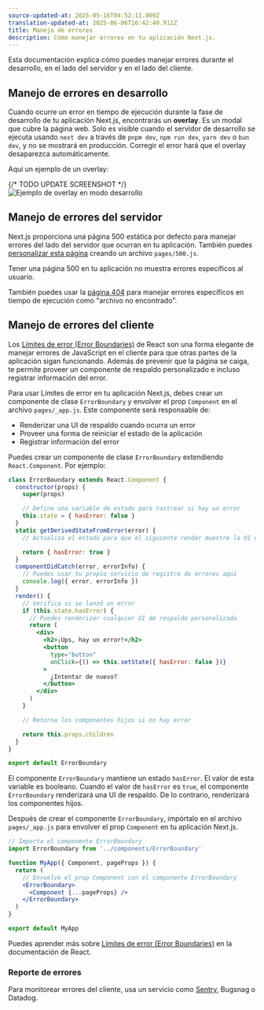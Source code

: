 ```yaml
---
source-updated-at: 2025-05-16T04:52:11.000Z
translation-updated-at: 2025-06-06T16:42:40.912Z
title: Manejo de errores
description: Cómo manejar errores en tu aplicación Next.js.
---
```


Esta documentación explica cómo puedes manejar errores durante el desarrollo, en el lado del servidor y en el lado del cliente.

## Manejo de errores en desarrollo

Cuando ocurre un error en tiempo de ejecución durante la fase de desarrollo de tu aplicación Next.js, encontrarás un **overlay**. Es un modal que cubre la página web. Solo es visible cuando el servidor de desarrollo se ejecuta usando `next dev` a través de `pnpm dev`, `npm run dev`, `yarn dev` o `bun dev`, y no se mostrará en producción. Corregir el error hará que el overlay desaparezca automáticamente.

Aquí un ejemplo de un overlay:

{/* TODO UPDATE SCREENSHOT */}
![Ejemplo de overlay en modo desarrollo](https://assets.vercel.com/image/upload/v1645118290/docs-assets/static/docs/error-handling/overlay.png)

## Manejo de errores del servidor

Next.js proporciona una página 500 estática por defecto para manejar errores del lado del servidor que ocurran en tu aplicación. También puedes [personalizar esta página](/docs/pages/building-your-application/routing/custom-error#customizing-the-500-page) creando un archivo `pages/500.js`.

Tener una página 500 en tu aplicación no muestra errores específicos al usuario.

También puedes usar la [página 404](/docs/pages/building-your-application/routing/custom-error#404-page) para manejar errores específicos en tiempo de ejecución como "archivo no encontrado".

## Manejo de errores del cliente

Los [Límites de error (Error Boundaries)](https://react.dev/reference/react/Component#catching-rendering-errors-with-an-error-boundary) de React son una forma elegante de manejar errores de JavaScript en el cliente para que otras partes de la aplicación sigan funcionando. Además de prevenir que la página se caiga, te permite proveer un componente de respaldo personalizado e incluso registrar información del error.

Para usar Límites de error en tu aplicación Next.js, debes crear un componente de clase `ErrorBoundary` y envolver el prop `Component` en el archivo `pages/_app.js`. Este componente será responsable de:

- Renderizar una UI de respaldo cuando ocurra un error
- Proveer una forma de reiniciar el estado de la aplicación
- Registrar información del error

Puedes crear un componente de clase `ErrorBoundary` extendiendo `React.Component`. Por ejemplo:

```jsx
class ErrorBoundary extends React.Component {
  constructor(props) {
    super(props)

    // Define una variable de estado para rastrear si hay un error
    this.state = { hasError: false }
  }
  static getDerivedStateFromError(error) {
    // Actualiza el estado para que el siguiente render muestre la UI de respaldo

    return { hasError: true }
  }
  componentDidCatch(error, errorInfo) {
    // Puedes usar tu propio servicio de registro de errores aquí
    console.log({ error, errorInfo })
  }
  render() {
    // Verifica si se lanzó un error
    if (this.state.hasError) {
      // Puedes renderizar cualquier UI de respaldo personalizada
      return (
        <div>
          <h2>¡Ups, hay un error!</h2>
          <button
            type="button"
            onClick={() => this.setState({ hasError: false })}
          >
            ¿Intentar de nuevo?
          </button>
        </div>
      )
    }

    // Retorna los componentes hijos si no hay error

    return this.props.children
  }
}

export default ErrorBoundary
```

El componente `ErrorBoundary` mantiene un estado `hasError`. El valor de esta variable es booleano. Cuando el valor de `hasError` es `true`, el componente `ErrorBoundary` renderizará una UI de respaldo. De lo contrario, renderizará los componentes hijos.

Después de crear el componente `ErrorBoundary`, impórtalo en el archivo `pages/_app.js` para envolver el prop `Component` en tu aplicación Next.js.

```jsx
// Importa el componente ErrorBoundary
import ErrorBoundary from '../components/ErrorBoundary'

function MyApp({ Component, pageProps }) {
  return (
    // Envuelve el prop Component con el componente ErrorBoundary
    <ErrorBoundary>
      <Component {...pageProps} />
    </ErrorBoundary>
  )
}

export default MyApp
```

Puedes aprender más sobre [Límites de error (Error Boundaries)](https://react.dev/reference/react/Component#catching-rendering-errors-with-an-error-boundary) en la documentación de React.

### Reporte de errores

Para monitorear errores del cliente, usa un servicio como [Sentry](https://github.com/vercel/next.js/tree/canary/examples/with-sentry), Bugsnag o Datadog.